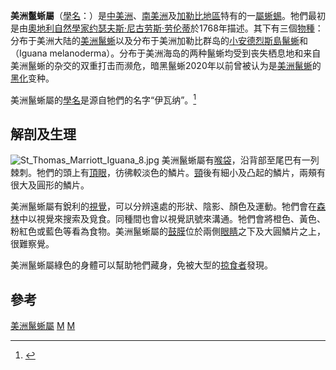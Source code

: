 {{Automatic taxobox
| taxon = Iguana
| authority = [[Josephus_Nicolaus_Laurenti|Laurenti]], 1768
| image = Portrait of an Iguana.jpg
| image_caption = [[美洲鬣蜥|美洲鬣蜥]]头部特写
| subdivision_ranks = [[種|種]]
| subdivision = 
* [[小安德烈斯島鬣蜥|小安德烈斯島鬣蜥]] ''I. delicatissima''
* [[美洲鬣蜥|美洲鬣蜥]] ''I. iguana''
* {{link-en|暗黑鬣蜥|Saban black iguana}} ''I. melanoderma''
}}

{{multiple image
 | align = left
 | direction = vertical
 | width = 200
 | header = 三种美洲鬣蜥
 | image1 = Iguana V.jpg
 | alt1 = 綠鬣蜥
 | caption1 = 綠鬣蜥（美洲鬣蜥）体表的多层次花纹
 | image2 = Iguana delicatissima in Coulibistrie b05.jpg
 | alt2 = 小安德烈斯島鬣蜥尾部特写
 | caption2 = 小安德烈斯島鬣蜥的单层次过度
 | image3 = Iguana melanoderma Breuil et al 2020.jpg
 | alt3 = 暗黑鬣蜥
 | caption3 = 暗黑鬣蜥
}}'''美洲鬣蜥屬'''（[[學名|學名]]：''{{lang|la|Iguana}}''）是[[中美洲|中美洲]]、[[南美洲|南美洲]]及[[加勒比地區|加勒比地區]]特有的一[[屬|屬]][[蜥蜴|蜥蜴]]。牠們最初是由[[奧地利|奧地利]][[自然历史|自然學家]][[约瑟夫斯·尼古劳斯·劳伦蒂|约瑟夫斯·尼古劳斯·劳伦蒂]]於1768年描述。其下有三個[[物種|物種]]：分布于美洲大陆的[[美洲鬣蜥|美洲鬣蜥]]以及分布于美洲加勒比群岛的[[小安德烈斯島鬣蜥|小安德烈斯島鬣蜥]]和{{link-en|暗黑鬣蜥|Saban black iguana}}（Iguana melanoderma）。分布于美洲海岛的两种鬣蜥均受到丧失栖息地和来自美洲鬣蜥的杂交的双重打击而濒危，暗黑鬣蜥2020年以前曾被认为是[[美洲鬣蜥|美洲鬣蜥]]的[[黑化|黑化]]变种。

美洲鬣蜥屬的[[學名|學名]]是源自牠們的{{link-en|泰諾語|Taíno language}}名字“伊瓦纳”。<ref name="Coles">{{cite book en|last=Coles|first=William|chapter=Green Iguana|title=U.S.V.I. Animal Fact Sheet #08|publisher=Department of Planning and Natural Resources US Virgin Islands Division of Fish and Wildlife|url=http://www.vifishandwildlife.com/Education/FactSheet/PDF_Docs/08GreenIguana.pdf|year=2002|deadurl=yes|archiveurl=https://web.archive.org/web/20071211155530/http://www.vifishandwildlife.com/Education/FactSheet/PDF_Docs/08GreenIguana.pdf|archivedate=2007-12-11}}</ref>

== 解剖及生理 ==
[[File:St_Thomas_Marriott_Iguana_8.jpg|thumb]]
美洲鬣蜥屬有[[喉袋|喉袋]]，沿背部至尾巴有一列棘刺。牠們的頭上有[[頂眼|頂眼]]，彷彿較淡色的鱗片。[[頸|頸]]後有細小及凸起的鱗片，兩頰有很大及圓形的鱗片。

美洲鬣蜥屬有銳利的[[視覺|視覺]]，可以分辨遠處的形狀、陰影、顏色及運動。牠們會在[[森林|森林]]中以視覺來搜索及覓食。同種間也會以視覺訊號來溝通。牠們會將橙色、黃色、粉紅色或藍色等看為食物。美洲鬣蜥屬的[[鼓膜|鼓膜]]位於兩側[[眼睛|眼睛]]之下及大圓鱗片之上，很難察覺。

美洲鬣蜥屬綠色的身體可以幫助牠們藏身，免被大型的[[掠食者|掠食者]]發現。

== 參考 ==
{{reflist}}
{{taxonbar}}
[[Category:美洲鬣蜥屬|]]
[[Category:美洲鬣蜥科|M]]
[[Category:1768年描述的分类群|M]]